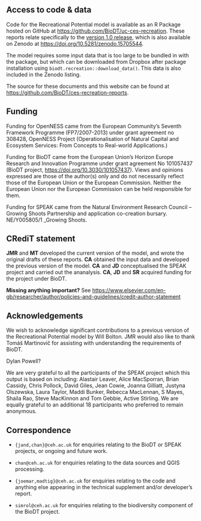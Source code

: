 ## Access to code & data {.appendix}

Code for the Recreational Potential model is available as an R Package hosted on GitHub at [https://github.com/BioDT/uc-ces-recreation](https://github.com/BioDT/uc-ces-recreation). These reports relate specifically to the [version 1.0 release](https://github.com/BioDT/uc-ces-recreation/releases/tag/v1.0), which is also available on Zenodo at [https://doi.org/10.5281/zenodo.15705544](https://doi.org/10.5281/zenodo.15705544).

The model requires some input data that is too large to be bundled in with the package, but which can be downloaded from Dropbox after package installation using `biodt.recreation::download_data()`. This data is also included in the Zenodo listing.

The source for these documents and this website can be found at [https://github.com/BioDT/ces-recreation-reports](https://github.com/BioDT/ces-recreation-reports).


## Funding {.appendix}

Funding for OpenNESS came from the European Community's Seventh Framework Programme (FP7/2007-2013) under grant agreement no 308428, OpenNESS Project (Operationalisation of Natural Capital and Ecosystem Services: From Concepts to Real-world Applications.)

Funding for BioDT came from the European Union's Horizon Europe Research and Innovation Programme under grant agreement No 101057437 (BioDT project, [https://doi.org/10.3030/101057437](https://doi.org/10.3030/101057437)). Views and opinions expressed are those of the author(s) only and do not necessarily reflect those of the European Union or the European Commission. Neither the European Union nor the European Commission can be held responsible for them.

Funding for SPEAK came from the Natural Environment Research Council – Growing Shoots Partnership and application co-creation bursary. NE/Y005805/1 _Growing Shoots.

## CRediT statement {.appendix}

**JMR** and **MT** developed the current version of the model, and wrote the original drafts of these reports. **CA** obtained the input data and developed the previous version of the model. **CA** and **JD** conceptualised the SPEAK project and carried out the ananalysis. **CA**, **JD** and **SR** acquired funding for the project under BioDT.

**Missing anything important?**
See [https://www.elsevier.com/en-gb/researcher/author/policies-and-guidelines/credit-author-statement](https://www.elsevier.com/en-gb/researcher/author/policies-and-guidelines/credit-author-statement)

## Acknowledgements {.appendix}

We wish to acknowledge significant contributions to a previous version of the Recreational Potential model by Will Bolton. JMR would also like to thank Tomáš Martinovič for assisting with understanding the requirements of BioDT.

Dylan Powell?

We are very grateful to all the participants of the SPEAK project which this output is based on including: Alastair Leaver, Alice MacSporran, Brian Cassidy, Chris Pollock, David Giles, Jean Cowie, Joanna Gilliatt, Justyna Olszewska, Laura Taylor, Maddi Bunker, Rebecca MacLennan, S Mayes, Shaila Rao, Steve MacKinnon and Tom Gebbie, Active Stirling. We are equally grateful to an additional 18 participants who preferred to remain anonymous.

## Correspondence {.appendix}


- `{jand,chan}@ceh.ac.uk` for enquiries relating to the BioDT or SPEAK projects, or ongoing and future work.

- `chan@ceh.ac.uk` for enquiries relating to the data sources and QGIS processing.

- `{joemar,madtig}@ceh.ac.uk` for enquiries relating to the code and anything else appearing in the technical supplement and/or developer's report.

- `simrol@ceh.ac.uk` for enquiries relating to the biodiversity component of the BioDT project.
